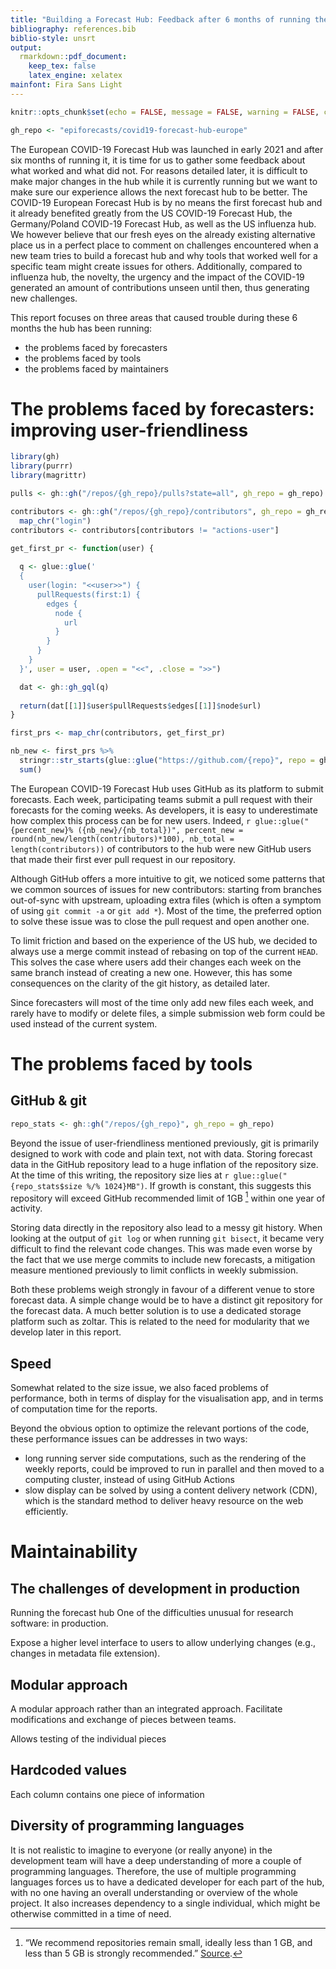 ```yaml
---
title: "Building a Forecast Hub: Feedback after 6 months of running the European COVID-19 Forecast Hub"
bibliography: references.bib
biblio-style: unsrt
output: 
  rmarkdown::pdf_document:
    keep_tex: false
    latex_engine: xelatex
mainfont: Fira Sans Light
---
```


```r
knitr::opts_chunk$set(echo = FALSE, message = FALSE, warning = FALSE, cache = TRUE, cache.extra = Sys.Date())
```

```r
gh_repo <- "epiforecasts/covid19-forecast-hub-europe"
```

The European COVID-19 Forecast Hub was launched in early 2021 and after six months of running it, it is time for us to gather some feedback about what worked and what did not. For reasons detailed later, it is difficult to make major changes in the hub while it is currently running but we want to make sure our experience allows the next forecast hub to be better. The COVID-19 European Forecast Hub is by no means the first forecast hub and it already benefited greatly from the US COVID-19 Forecast Hub, the Germany/Poland COVID-19 Forecast Hub, as well as the US influenza hub. We however believe that our fresh eyes on the already existing alternative place us in a perfect place to comment on challenges encountered when a new team tries to build a forecast hub and why tools that worked well for a specific team might create issues for others. Additionally, compared to influenza hub, the novelty, the urgency and the impact of the COVID-19 generated an amount of contributions unseen until then, thus generating new challenges.

This report focuses on three areas that caused trouble during these 6 months the hub has been running:

- the problems faced by forecasters
- the problems faced by tools
- the problems faced by maintainers

# The problems faced by forecasters: improving user-friendliness

```r
library(gh)
library(purrr)
library(magrittr)

pulls <- gh::gh("/repos/{gh_repo}/pulls?state=all", gh_repo = gh_repo)

contributors <- gh::gh("/repos/{gh_repo}/contributors", gh_repo = gh_repo, .limit = Inf) %>%
  map_chr("login")
contributors <- contributors[contributors != "actions-user"]

get_first_pr <- function(user) {
 
  q <- glue::glue('
  {
    user(login: "<<user>>") {
      pullRequests(first:1) {
        edges {
          node {
            url
          }
        }
      }
    }
  }', user = user, .open = "<<", .close = ">>")

  dat <- gh::gh_gql(q)
  
  return(dat[[1]]$user$pullRequests$edges[[1]]$node$url)
}

first_prs <- map_chr(contributors, get_first_pr) 

nb_new <- first_prs %>%
  stringr::str_starts(glue::glue("https://github.com/{repo}", repo = gh_repo)) %>%
  sum()
```

The European COVID-19 Forecast Hub uses GitHub as its platform to submit forecasts. Each week, participating teams submit a pull request with their forecasts for the coming weeks. As developers, it is easy to underestimate how complex this process can be for new users. Indeed, `r glue::glue("{percent_new}% ({nb_new}/{nb_total})", percent_new = round(nb_new/length(contributors)*100), nb_total = length(contributors))` of contributors to the hub were new GitHub users that made their first ever pull request in our repository.

Although GitHub offers a more intuitive to git, we noticed some patterns that we common sources of issues for new contributors: starting from branches out-of-sync with upstream, uploading extra files (which is often a symptom of using `git commit -a` or `git add *`). Most of the time, the preferred option to solve these issue was to close the pull request and open another one.

To limit friction and based on the experience of the US hub, we decided to always use a merge commit instead of rebasing on top of the current `HEAD`. This solves the case where users add their changes each week on the same branch instead of creating a new one. However, this has some consequences on the clarity of the git history, as detailed later.

Since forecasters will most of the time only add new files each week, and rarely have to modify or delete files, a simple submission web form could be used instead of the current system.

# The problems faced by tools

## GitHub & git

```r
repo_stats <- gh::gh("/repos/{gh_repo}", gh_repo = gh_repo)
```

Beyond the issue of user-friendliness mentioned previously, git is primarily designed to work with code and plain text, not with data. Storing forecast data in the GitHub repository lead to a huge inflation of the repository size. At the time of this writing, the repository size lies at `r glue::glue("{repo_stats$size %/% 1024}MB")`. If growth is constant, this suggests this repository will exceed GitHub recommended limit of 1GB [^github-limit] within one year of activity.

[^github-limit]: "We recommend repositories remain small, ideally less than 1 GB, and less than 5 GB is strongly recommended." [Source](https://docs.github.com/en/repositories/working-with-files/managing-large-files/about-large-files-on-github).

Storing data directly in the repository also lead to a messy git history. When looking at the output of `git log` or when running `git bisect`, it became very difficult to find the relevant code changes. This was made even worse by the fact that we use merge commits to include new forecasts, a mitigation measure mentioned previously to limit conflicts in weekly submission.

Both these problems weigh strongly in favour of a different venue to store forecast data. A simple change would be to have a distinct git repository for the forecast data. A much better solution is to use a dedicated storage platform such as zoltar. This is related to the need for modularity that we develop later in this report.

## Speed

Somewhat related to the size issue, we also faced problems of performance, both in terms of display for the visualisation app, and in terms of computation time for the reports.

Beyond the obvious option to optimize the relevant portions of the code, these performance issues can be addresses in two ways:

- long running server side computations, such as the rendering of the weekly reports, could be improved to run in parallel and then moved to a computing cluster, instead of using GitHub Actions
- slow display can be solved by using a content delivery network (CDN), which is the standard method to deliver heavy resource on the web efficiently.

# Maintainability

## The challenges of development in production

Running the forecast hub One of the difficulties unusual for research software: in production.

Expose a higher level interface to users to allow underlying changes (e.g., changes in metadata file extension).

## Modular approach

A modular approach rather than an integrated approach. Facilitate modifications
and exchange of pieces between teams.

Allows testing of the individual pieces

## Hardcoded values

Each column contains one piece of information

## Diversity of programming languages

It is not realistic to imagine to everyone (or really anyone) in the development
team will have a deep understanding of more a couple of programming languages.
Therefore, the use of multiple programming languages forces us to have a dedicated
developer for each part of the hub, with no one having an overall understanding or
overview of the whole project. It also increases dependency to a single individual,
which might be otherwise committed in a time of need.


